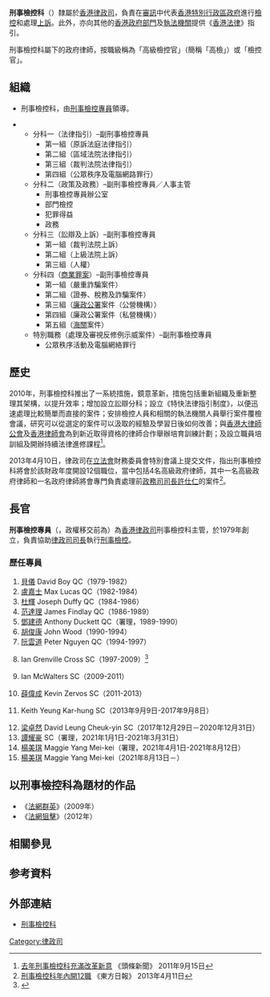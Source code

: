 {{Infobox law enforcement agency
|unit_name= 刑事檢控科<br>{{lang|en|Prosecutions Division}}
|image= 
|caption= 
|country= {{HK}}
|type=
|branch= [[律政司|律政司]]
|dates=
|specialization= 
|command_structure= 
|size= 
|garrison= [[香港|香港]][[香港島|香港島]][[中西區_(香港)|中西區]][[金鐘|金鐘]][[金鐘道|金鐘道]][[金鐘道政府合署|金鐘道政府合署]]高座5至7樓
|ceremonial_chief=
|nickname= 
|motto= 
|colors= 
|march=
|mascot=
|battles= 
|current_commander= [[刑事檢控專員|刑事檢控專員]][[楊美琪|楊美琪]]
|notable_commanders=
|anniversaries= 
|decorations=
|identification_symbol=
|identification_symbol_label=
}}

'''刑事檢控科'''（{{lang-en|'''Prosecutions Division'''}}）隸屬於[[香港|香港]][[律政司|律政司]]，負責在[[審訊|審訊]]中代表[[香港特別行政區政府|香港特別行政區政府]]進行[[檢控|檢控]]和處理[[上訴|上訴]]。此外，亦向其他的[[香港政府部門|香港政府部門]]及[[執法機關|執法機關]]提供《[[香港法律|香港法律]]》指引。

刑事檢控科屬下的政府律師，按職級稱為「高級檢控官」（簡稱「高檢」）或「檢控官」。

== 組織 ==
*刑事檢控科，由[[刑事檢控專員_(香港)|刑事檢控專員]]領導。

**分科一（法律指引）–副刑事檢控專員
***第一組（原訴法庭法律指引）
***第二組（區域法院法律指引）
***第三組（裁判法院法律指引）
***第四組（公眾秩序及電腦網路罪行）
**分科二（政策及政務）–副刑事檢控專員／人事主管
***刑事檢控專員辦公室
***部門檢控
***犯罪得益
***政務
**分科三（訟辯及上訴）–副刑事檢控專員
***第一組（裁判法院上訴）
***第二組（上級法院上訴）
***第三組（人權）
**分科四（[[商業罪案調查科|商業罪案]]）–副刑事檢控專員
***第一組（嚴重詐騙案件）
***第二組（證券、稅務及詐騙案件）
***第三組（[[廉政公署_(香港)|廉政公署]]案件（公營機構））
***第四組（廉政公署案件（私營機構））
***第五組（[[香港海關|海關]]案件）
**特別職務（處理及審視反修例示威案件）–副刑事檢控專員
***公眾秩序活動及電腦網絡罪行

== 歷史 ==
2010年，刑事檢控科推出了一系統措施，鏡意革新，措施包括重新組織及重新整理其架構，以提升效率；增加設立訟辯分科；設立《特快法律指引制度》，以便迅速處理比較簡單而直接的案件；安排檢控人員和相關的執法機關人員舉行案件覆檢會議，研究可以從選定的案件可以汲取的經驗及學習日後如何改善；與[[香港大律師公會|香港大律師公會]]及[[香港律師會|香港律師會]]為到新近取得資格的律師合作舉辦培育訓練計劃；及設立職員培訓組及開辦持續法律進修課程<ref>[http://www.hkheadline.com/instantnews/news_content/201109/15/20110915a191016.html?cat=a 去年刑事檢控科充滿改革新意] 《頭條新聞》 2011年9月15日</ref>。

2013年4月10日，律政司在[[香港特別行政區立法會|立法會]]財務委員會特別會議上提交文件，指出刑事檢控科將會於該財政年度開設12個職位，當中包括4名高級政府律師，其中一名高級政府律師和一名政府律師將會專門負責處理前[[政務司司長|政務司司長]][[許仕仁|許仕仁]]的案件<ref>[http://orientaldaily.on.cc/cnt/news/20130411/00176_038.html 刑事檢控科年內開12職] {{Wayback|url=http://orientaldaily.on.cc/cnt/news/20130411/00176_038.html |date=20130415102406 }} 《東方日報》 2013年4月11日</ref>。

==長官==
'''刑事檢控專員'''（{{lang-en|'''Director of Public Prosecutions'''}}，政權移交前為{{lang|en|Crown Prosecutor}}）為[[香港|香港]][[律政司|律政司]]刑事檢控科主管，於1979年創立，負責協助[[律政司司長|律政司司長]]執行[[刑事檢控|刑事檢控]]。

=== 歷任專員 ===
#[[貝儀|貝儀]] David Boy QC（1979-1982） 
#[[盧嘉士|盧嘉士]] Max Lucas QC（1982-1984） 
#[[杜輝|杜輝]] Joseph Duffy QC（1984-1986） 
#[[范達理|范達理]] James Findlay QC（1986-1989） 
#[[鄧建德|鄧建德]] Anthony Duckett QC（署理，1989-1990）
#[[胡俊康|胡俊康]] John Wood（1990-1994） 
#[[阮雲道|阮雲道]] Peter Nguyen QC（1994-1997） 
#{{link-en|江樂士|Grenville Cross}} Ian Grenville Cross SC（1997-2009）<ref name="hk-lawyer">{{Cite web |url=http://www.hk-lawyer.com/InnerPages_features/0/2731/2007/10 |title=Directors Great and Small |accessdate=2019-08-06 |archive-date=2011-07-11 |archive-url=https://web.archive.org/web/20110711171955/http://www.hk-lawyer.com/InnerPages_features/0/2731/2007/10 |dead-url=no }}</ref> 
#{{link-en|麥偉德|Ian McWalters}} Ian McWalters SC（2009-2011）
#[[薛偉成|薛偉成]] Kevin Zervos SC（2011-2013）
#{{link-en|楊家雄|Keith Yeung}} Keith Yeung Kar-hung SC（2013年9月9日-2017年9月8日）
#[[梁卓然|梁卓然]] David Leung Cheuk-yin SC（2017年12月29日－2020年12月31日）
#[[譚耀豪|譚耀豪]] SC（署理，2021年1月1日-2021年3月31日）
#[[楊美琪|楊美琪]] Maggie Yang Mei-kei（署理，2021年4月1日-2021年8月12日）
#[[楊美琪|楊美琪]] Maggie Yang Mei-kei（2021年8月13日－）

==以刑事檢控科為題材的作品==
*《[[法網群英|法網群英]]》（2009年）
*《[[法網狙擊|法網狙擊]]》（2012年）

==相關參見==

==参考資料==
<div class="references-small">
<references />
</div>
{{Reflist}}

==外部連結==
*[https://www.doj.gov.hk/tc/about/orgchart_pd.html 刑事檢控科] {{Wayback|url=https://www.doj.gov.hk/tc/about/orgchart_pd.html |date=20220419214943 }}

[[Category:律政司|Category:律政司]]